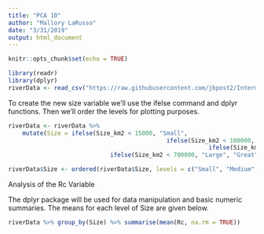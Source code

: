 ```yaml
---
title: "PCA 10"
author: "Mallory LaRusso"
date: "3/31/2019"
output: html_document
---
```


```r
knitr::opts_chunk$set(echo = TRUE)
```


```r
library(readr)
library(dplyr)
riverData <- read_csv("https://raw.githubusercontent.com/jbpost2/IntermediateR/master/datasets/river.csv")

```

To create the new size variable we'll use the ifelse command and dplyr functions.  Then we'll order the levels for plotting purposes.

```r
riverData <- riverData %>% 
	mutate(Size = ifelse(Size_km2 < 15000, "Small", 
											 ifelse(Size_km2 < 100000, "Medium", 
											 			 ifelse(Size_km2 < 350000, "Sizeable", 
			                 ifelse(Size_km2 < 700000, "Large", "Great")))))

riverData$Size <- ordered(riverData$Size, levels = c("Small", "Medium", "Sizeable", "Large", "Great"))

```

Analysis of the Rc Variable

The dplyr package will be used for data manipulation and basic numeric summaries.  The means for each level of Size are given below.  

```r
riverData %>% group_by(Size) %>% summarise(mean(Rc, na.rm = TRUE))
```

